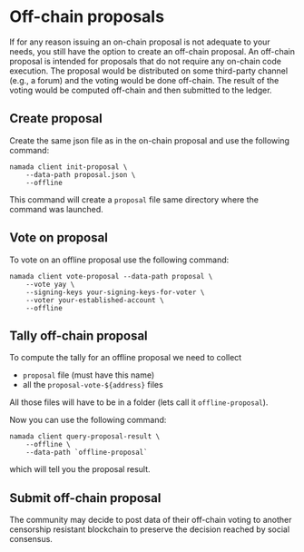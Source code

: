
# Off-chain proposals

If for any reason issuing an on-chain proposal is not adequate to your needs, you still have the option to create an off-chain proposal. An off-chain proposal is intended for proposals that do not require any on-chain code execution. The proposal would be distributed on some third-party channel (e.g., a forum) and the voting would be done off-chain. The result of the voting would be computed off-chain and then submitted to the ledger.

## Create proposal

Create the same json file as in the on-chain proposal and use the following command:

```shell copy
namada client init-proposal \
    --data-path proposal.json \
    --offline
```

This command will create a `proposal` file same directory where the command was launched.

## Vote on proposal

To vote on an offline proposal use the following command:

```shell copy
namada client vote-proposal --data-path proposal \
    --vote yay \
    --signing-keys your-signing-keys-for-voter \
    --voter your-established-account \
    --offline
```

## Tally off-chain proposal

To compute the tally for an offline proposal we need to collect

- `proposal` file (must have this name)
- all the `proposal-vote-${address}` files

All those files will have to be in a folder (lets call it `offline-proposal`).

Now you can use the following command:

```shell copy
namada client query-proposal-result \
    --offline \
    --data-path `offline-proposal`
```

which will tell you the proposal result.

## Submit off-chain proposal
<Callout type="info">
The community may decide to post data of their off-chain voting to another censorship resistant blockchain to preserve the decision reached by social consensus.
</Callout>